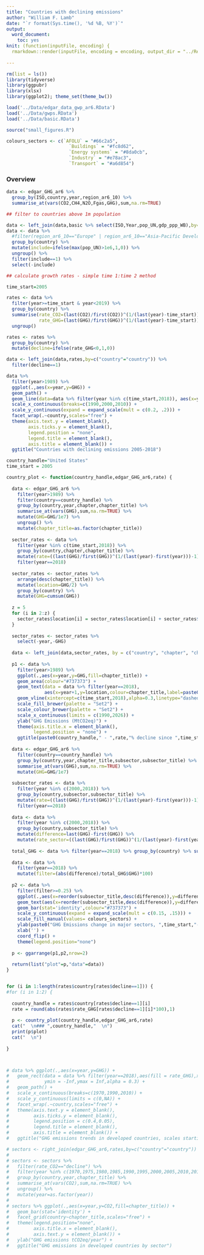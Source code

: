 ```yaml
---
title: "Countries with declining emissions"
author: "William F. Lamb"
date: "`r format(Sys.time(), '%d %B, %Y')`"
output: 
  word_document:
    toc: yes
knit: (function(inputFile, encoding) {
  rmarkdown::render(inputFile, encoding = encoding, output_dir = "../Results") })
  
---
```


```r

rm(list = ls())
library(tidyverse)
library(ggpubr)
library(xlsx)
library(ggplot2); theme_set(theme_bw())

load('../Data/edgar_data_gwp_ar6.RData')
load('../Data/gwps.RData')
load('../Data/basic.RData')

source("small_figures.R")

colours_sectors <- c(`AFOLU` = "#66c2a5",
                       `Buildings` = "#fc8d62",
                       `Energy systems` = "#8da0cb",
                       `Industry` = "#e78ac3",
                       `Transport` = "#a6d854")

```

### Overview


```r

data <- edgar_GHG_ar6 %>% 
  group_by(ISO,country,year,region_ar6_10) %>% 
  summarise_at(vars(CO2,CH4,N2O,Fgas,GHG),sum,na.rm=TRUE)

## filter to countries above 1m population

data <- left_join(data,basic %>% select(ISO,Year,pop_UN,gdp_ppp_WB),by=c("ISO"="ISO","year"="Year"))
data <- data %>% 
  #filter(region_ar6_10=="Europe" | region_ar6_10=="Asia-Pacific Developed" | region_ar6_10=="North America") %>% 
  group_by(country) %>% 
  mutate(include=ifelse(max(pop_UN)>1e6,1,0)) %>% 
  ungroup() %>% 
  filter(include==1) %>% 
  select(-include)

## calculate growth rates - simple time 1:time 2 method

time_start=2005

rates <- data %>% 
  filter(year>=time_start & year<2019) %>% 
  group_by(country) %>% 
  summarise(rate_CO2=(last(CO2)/first(CO2))^(1/(last(year)-time_start))-1,
            rate_GHG=(last(GHG)/first(GHG))^(1/(last(year)-time_start))-1) %>% 
  ungroup()

rates <- rates %>% 
  group_by(country) %>% 
  mutate(decline=ifelse(rate_GHG<0,1,0))

data <- left_join(data,rates,by=c("country"="country")) %>% 
  filter(decline==1)

data %>% 
  filter(year>1989) %>% 
  ggplot(.,aes(x=year,y=GHG)) +
  geom_path() +
  geom_line(data=data %>% filter(year %in% c(time_start,2018)), aes(x=year,y=GHG,colour="blue")) +
  scale_x_continuous(breaks=c(1990,2000,2010)) +
  scale_y_continuous(expand = expand_scale(mult = c(0.2, .2))) +
  facet_wrap(.~country,scales="free") +
  theme(axis.text.y = element_blank(),
        axis.ticks.y = element_blank(),
        legend.position = "none",
        legend.title = element_blank(),
        axis.title = element_blank()) +
  ggtitle("Countries with declining emissions 2005-2018")

```

```r

country_handle="United States"
time_start = 2005

country_plot <- function(country_handle,edgar_GHG_ar6,rate) {
  
  data <- edgar_GHG_ar6 %>%
    filter(year>1989) %>% 
    filter(country==country_handle) %>% 
    group_by(country,year,chapter,chapter_title) %>% 
    summarise_at(vars(GHG),sum,na.rm=TRUE) %>% 
    mutate(GHG=GHG/1e7) %>% 
    ungroup() %>% 
    mutate(chapter_title=as.factor(chapter_title))
  
  sector_rates <- data %>% 
    filter(year %in% c(time_start,2018)) %>% 
    group_by(country,chapter,chapter_title) %>% 
    mutate(rate=((last(GHG)/first(GHG))^(1/(last(year)-first(year)))-1)*100) %>% 
    filter(year==2018) 
  
  sector_rates <- sector_rates %>% 
    arrange(desc(chapter_title)) %>% 
    mutate(location=GHG/2) %>% 
    group_by(country) %>% 
    mutate(GHG=cumsum(GHG))
  
  z = 5
  for (i in 2:z) {
    sector_rates$location[i] = sector_rates$location[i] + sector_rates$GHG[i-1]
  }
    
  sector_rates <- sector_rates %>%  
    select(-year,-GHG)
  
  data <- left_join(data,sector_rates, by = c("country", "chapter", "chapter_title"))
  
  p1 <- data %>%
    filter(year>1989) %>% 
    ggplot(.,aes(x=year,y=GHG,fill=chapter_title)) +
    geom_area(colour="#737373") +
    geom_text(data = data %>% filter(year==2018),
              aes(x=year+1,y=location,colour=chapter_title,label=paste0(chapter_title," [",ifelse(rate>0,"+",""),round(rate,1),"%]")),hjust=0,) +
    geom_vline(xintercept=c(time_start,2018),alpha=0.3,linetype="dashed") +
    scale_fill_brewer(palette = "Set2") +
    scale_colour_brewer(palette = "Set2") +
    scale_x_continuous(limits = c(1990,2026)) +
    ylab("GHG Emissions (MtCO2eq)") + 
    theme(axis.title.x = element_blank(),
          legend.position = "none") +
    ggtitle(paste0(country_handle," - ",rate,"% decline since ",time_start))
  
  data <- edgar_GHG_ar6 %>% 
    filter(country==country_handle) %>% 
    group_by(country,year,chapter_title,subsector,subsector_title) %>% 
    summarise_at(vars(GHG),sum,na.rm=TRUE) %>% 
    mutate(GHG=GHG/1e7)
  
  subsector_rates <- data %>% 
    filter(year %in% c(2000,2018)) %>% 
    group_by(country,subsector,subsector_title) %>% 
    mutate(rate=((last(GHG)/first(GHG))^(1/(last(year)-first(year)))-1)*100) %>% 
    filter(year==2018)
  
  data <- data %>% 
    filter(year %in% c(2000,2018)) %>% 
    group_by(country,subsector_title) %>% 
    mutate(difference=last(GHG)-first(GHG)) %>% 
    mutate(rate_sector=((last(GHG)/first(GHG))^(1/(last(year)-first(year)))-1)*100)
  
  total_GHG <- data %>% filter(year==2018) %>% group_by(country) %>% summarise(GHG=sum(GHG))
  
  data <- data %>% 
    filter(year==2018) %>% 
    mutate(filter=(abs(difference)/total_GHG$GHG)*100)
  
  p2 <- data %>% 
    filter(filter>=0.25) %>% 
    ggplot(.,aes(x=reorder(subsector_title,desc(difference)),y=difference,fill=chapter_title)) +
    geom_text(aes(x=reorder(subsector_title,desc(difference)),y=difference,label=paste0(ifelse(rate_sector>0,"+",""),round(rate_sector,1),"%"),hjust = ifelse(difference >= 0, -0.1, 1.1)),size=3,colour="#737373") +
    geom_bar(stat='identity',colour="#737373") +
    scale_y_continuous(expand = expand_scale(mult = c(0.15, .15))) +
    scale_fill_manual(values= colours_sectors) +
    ylab(paste0("GHG Emissions change in major sectors, ",time_start,"-2018 (MtCO2eq)")) +
    xlab('') +
    coord_flip() +
    theme(legend.position="none")
  
  p <- ggarrange(p1,p2,nrow=2)
  
  return(list("plot"=p,"data"=data))
}


for (i in 1:length(rates$country[rates$decline==1])) {
#for (i in 1:2) {
 
  country_handle = rates$country[rates$decline==1][i]
  rate = round(abs(rates$rate_GHG[rates$decline==1][i]*100),1)
  
  p <- country_plot(country_handle,edgar_GHG_ar6,rate)
  cat("  \n### ",country_handle,"  \n")
  print(p$plot)
  cat("  \n")
  
}




```




```r

# data %>% ggplot(.,aes(x=year,y=GHG)) +
#   geom_rect(data = data %>% filter(year==2018),aes(fill = rate_GHG),xmin = -Inf,xmax = Inf,
#             ymin = -Inf,ymax = Inf,alpha = 0.3) +
#   geom_path() +
#   scale_x_continuous(breaks=c(1970,1990,2010)) +
#   scale_y_continuous(limits = c(0,NA)) +
#   facet_wrap(.~country,scales="free") +
#   theme(axis.text.y = element_blank(),
#         axis.ticks.y = element_blank(),
#         legend.position = c(0.4,0.05),
#         legend.title = element_blank(),
#         axis.title = element_blank()) +
#   ggtitle("GHG emissions trends in developed countries, scales starting at zero")

```


```r

# sectors <- right_join(edgar_GHG_ar6,rates,by=c("country"="country"))
# 
# sectors <- sectors %>% 
#   filter(rate_CO2=="decline") %>% 
#   filter(year %in% c(1970,1975,1980,1985,1990,1995,2000,2005,2010,2015,2018)) %>% 
#   group_by(country,year,chapter_title) %>% 
#   summarise_at(vars(CO2),sum,na.rm=TRUE) %>% 
#   ungroup() %>% 
#   mutate(year=as.factor(year))
# 
# sectors %>% ggplot(.,aes(x=year,y=CO2,fill=chapter_title)) +
#   geom_bar(stat='identity') +
#   facet_grid(country~chapter_title,scales="free") +
#   theme(legend.position="none",
#         axis.title.x = element_blank(),
#         axis.text.y = element_blank()) +
#   ylab("GHG emissions tCO2eq/year") +
#   ggtitle("GHG emissions in developed countries by sector")

```


